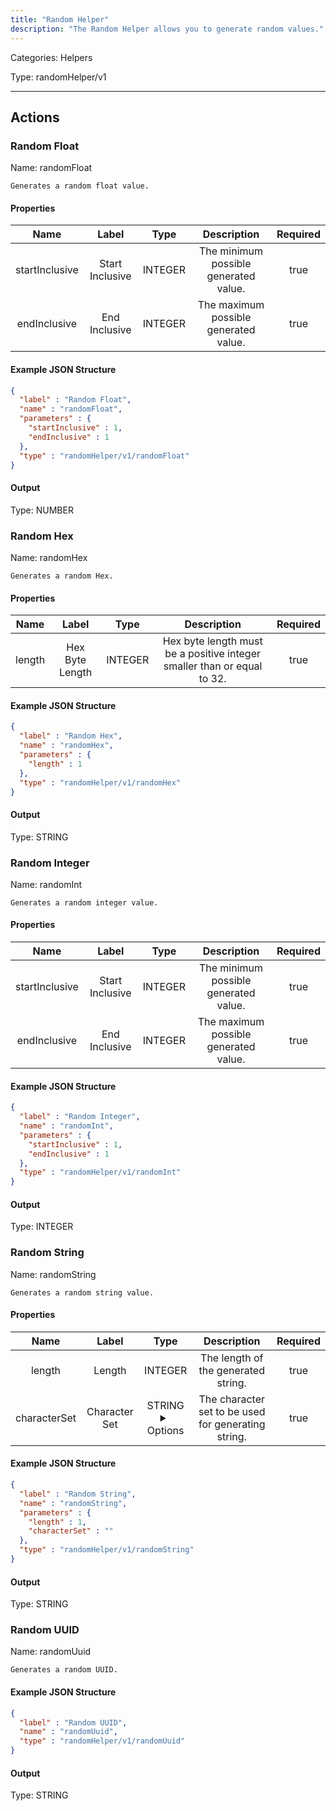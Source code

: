 ```yaml
---
title: "Random Helper"
description: "The Random Helper allows you to generate random values."
---
```



Categories: Helpers


Type: randomHelper/v1

<hr />



## Actions


### Random Float
Name: randomFloat

`Generates a random float value.`

#### Properties

|      Name       |      Label     |     Type     |     Description     | Required |
|:---------------:|:--------------:|:------------:|:-------------------:|:--------:|
| startInclusive | Start Inclusive | INTEGER | The minimum possible generated value. | true |
| endInclusive | End Inclusive | INTEGER | The maximum possible generated value. | true |

#### Example JSON Structure
```json
{
  "label" : "Random Float",
  "name" : "randomFloat",
  "parameters" : {
    "startInclusive" : 1,
    "endInclusive" : 1
  },
  "type" : "randomHelper/v1/randomFloat"
}
```

#### Output



Type: NUMBER








### Random Hex
Name: randomHex

`Generates a random Hex.`

#### Properties

|      Name       |      Label     |     Type     |     Description     | Required |
|:---------------:|:--------------:|:------------:|:-------------------:|:--------:|
| length | Hex Byte Length | INTEGER | Hex byte length must be a positive integer smaller than or equal to 32. | true |

#### Example JSON Structure
```json
{
  "label" : "Random Hex",
  "name" : "randomHex",
  "parameters" : {
    "length" : 1
  },
  "type" : "randomHelper/v1/randomHex"
}
```

#### Output



Type: STRING








### Random Integer
Name: randomInt

`Generates a random integer value.`

#### Properties

|      Name       |      Label     |     Type     |     Description     | Required |
|:---------------:|:--------------:|:------------:|:-------------------:|:--------:|
| startInclusive | Start Inclusive | INTEGER | The minimum possible generated value. | true |
| endInclusive | End Inclusive | INTEGER | The maximum possible generated value. | true |

#### Example JSON Structure
```json
{
  "label" : "Random Integer",
  "name" : "randomInt",
  "parameters" : {
    "startInclusive" : 1,
    "endInclusive" : 1
  },
  "type" : "randomHelper/v1/randomInt"
}
```

#### Output



Type: INTEGER








### Random String
Name: randomString

`Generates a random string value.`

#### Properties

|      Name       |      Label     |     Type     |     Description     | Required |
|:---------------:|:--------------:|:------------:|:-------------------:|:--------:|
| length | Length | INTEGER | The length of the generated string. | true |
| characterSet | Character Set | STRING <details> <summary> Options </summary> ABCDEFGHIJKLMNOPQRSTUVWXYZabcdefghijklmnopqrstuvwxyz0123456789, ABCDEFGHIJKLMNOPQRSTUVWXYZabcdefghijklmnopqrstuvwxyz0123456789~`!@#$%^&amp;*()-_=+[&#123;]&#125;\|;:'",&lt;.&gt;/? </details> | The character set to be used for generating string. | true |

#### Example JSON Structure
```json
{
  "label" : "Random String",
  "name" : "randomString",
  "parameters" : {
    "length" : 1,
    "characterSet" : ""
  },
  "type" : "randomHelper/v1/randomString"
}
```

#### Output



Type: STRING








### Random UUID
Name: randomUuid

`Generates a random UUID.`

#### Example JSON Structure
```json
{
  "label" : "Random UUID",
  "name" : "randomUuid",
  "type" : "randomHelper/v1/randomUuid"
}
```

#### Output



Type: STRING










